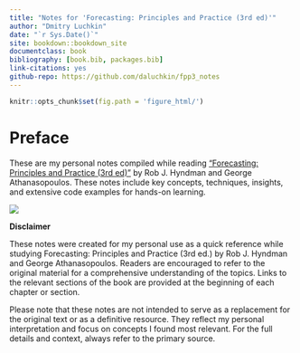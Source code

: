 ```yaml
--- 
title: "Notes for 'Forecasting: Principles and Practice (3rd ed)'"
author: "Dmitry Luchkin"
date: "`r Sys.Date()`"
site: bookdown::bookdown_site
documentclass: book
bibliography: [book.bib, packages.bib]
link-citations: yes
github-repo: https://github.com/daluchkin/fpp3_notes
---
```


```r

knitr::opts_chunk$set(fig.path = 'figure_html/')

```

# Preface {-}

These are my personal notes compiled while reading ["Forecasting: Principles and Practice (3rd ed)"](https://otexts.com/fpp3/) by Rob J. Hyndman and George Athanasopoulos. These notes include key concepts, techniques, insights, and extensive code examples for hands-on learning.

![](https://otexts.com/fpp3/figs/fpp3_front_cover.jpg)

**Disclaimer**

These notes were created for my personal use as a quick reference while studying Forecasting: Principles and Practice (3rd ed.) by Rob J. Hyndman and George Athanasopoulos. Readers are encouraged to refer to the original material for a comprehensive understanding of the topics. Links to the relevant sections of the book are provided at the beginning of each chapter or section.

Please note that these notes are not intended to serve as a replacement for the original text or as a definitive resource. They reflect my personal interpretation and focus on concepts I found most relevant. For the full details and context, always refer to the primary source.
